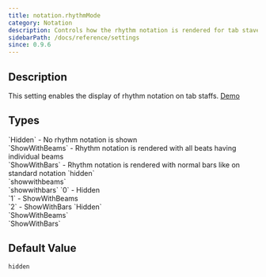 ```yaml
---
title: notation.rhythmMode
category: Notation
description: Controls how the rhythm notation is rendered for tab staves. 
sidebarPath: /docs/reference/settings
since: 0.9.6
---
```


<SinceBadge since="0.9.6" />


## Description

This setting enables the display of rhythm notation on tab staffs. [Demo](/docs/showcase/guitar-tabs)

<PropertyDescription metadata={metadata} />

## Types

<TypeTable>
    <TypeRow name="alphaTab.TabRhythmMode" type="js">
        `Hidden` -  No rhythm notation is shown<br />
        `ShowWithBeams` - Rhythm notation is rendered with all beats having individual beams<br />
        `ShowWithBars` - Rhythm notation is rendered with normal bars like on standard notation
    </TypeRow>
    <TypeRow name="string" type="json-js-html">
        `hidden`<br />
        `showwithbeams`<br />
        `showwithbars`
    </TypeRow>
    <TypeRow name="int" type="json-js-html">
        `0` - Hidden<br />
        `1` - ShowWithBeams<br />
        `2` - ShowWithBars
    </TypeRow>
    <TypeRow name="AlphaTab.TabRhythmMode" type="net">
        `Hidden`<br />
        `ShowWithBeams`<br />
        `ShowWithBars`
    </TypeRow>
</TypeTable>

## Default Value

`hidden`